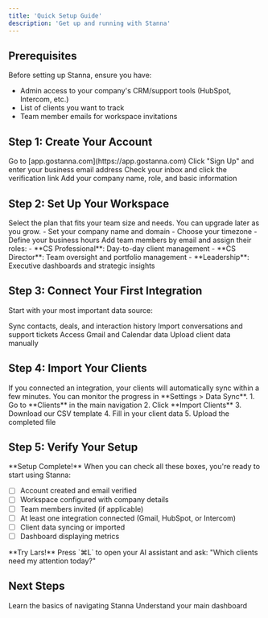 ```yaml
---
title: 'Quick Setup Guide'
description: 'Get up and running with Stanna'
---
```


## Prerequisites

Before setting up Stanna, ensure you have:
- Admin access to your company's CRM/support tools (HubSpot, Intercom, etc.)
- List of clients you want to track
- Team member emails for workspace invitations

## Step 1: Create Your Account

<Steps>
  <Step title="Visit Stanna">
    Go to [app.gostanna.com](https://app.gostanna.com)
  </Step>

  <Step title="Sign Up">
    Click "Sign Up" and enter your business email address
  </Step>

  <Step title="Verify Email">
    Check your inbox and click the verification link
  </Step>

  <Step title="Complete Profile">
    Add your company name, role, and basic information
  </Step>
</Steps>

## Step 2: Set Up Your Workspace

<Steps>
  <Step title="Choose Your Plan">
    Select the plan that fits your team size and needs. You can upgrade later as you grow.
  </Step>
  
  <Step title="Configure Basic Settings">
    - Set your company name and domain
    - Choose your timezone
    - Define your business hours
  </Step>
  
  <Step title="Invite Team Members">
    Add team members by email and assign their roles:
    - **CS Professional**: Day-to-day client management
    - **CS Director**: Team oversight and portfolio management  
    - **Leadership**: Executive dashboards and strategic insights
  </Step>
</Steps>

## Step 3: Connect Your First Integration

Start with your most important data source:

<CardGroup cols={2}>
  <Card title="HubSpot" icon="hubspot" href="/integrations/hubspot">
    Sync contacts, deals, and interaction history
  </Card>
  <Card title="Intercom" icon="intercom" href="/integrations/intercom">
    Import conversations and support tickets
  </Card>
  <Card title="Google Workspace" icon="google" href="/integrations/google">
    Access Gmail and Calendar data
  </Card>
  <Card title="Custom CSV" icon="file-csv" href="/features/client-management#import-clients">
    Upload client data manually
  </Card>
</CardGroup>

## Step 4: Import Your Clients

<Tabs>
  <Tab title="From Integration">
    If you connected an integration, your clients will automatically sync within a few minutes. You can monitor the progress in **Settings > Data Sync**.
  </Tab>
  
  <Tab title="Manual Upload">
    1. Go to **Clients** in the main navigation
    2. Click **Import Clients**
    3. Download our CSV template
    4. Fill in your client data
    5. Upload the completed file
  </Tab>
</Tabs>

## Step 5: Verify Your Setup

<Check>
**Setup Complete!** When you can check all these boxes, you're ready to start using Stanna:
</Check>

- [ ] Account created and email verified
- [ ] Workspace configured with company details
- [ ] Team members invited (if applicable)
- [ ] At least one integration connected (Gmail, HubSpot, or Intercom)
- [ ] Client data syncing or imported
- [ ] Dashboard displaying metrics

<Tip>
**Try Lars!** Press `⌘L` to open your AI assistant and ask: "Which clients need my attention today?"
</Tip>

## Next Steps

<CardGroup cols={2}>
  <Card title="First Login Guide" icon="sign-in" href="/getting-started/first-login">
    Learn the basics of navigating Stanna
  </Card>
  <Card title="Dashboard Overview" icon="chart-line" href="/getting-started/dashboard-overview">
    Understand your main dashboard
  </Card>
</CardGroup>